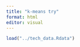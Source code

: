 ```yaml
---
title: "k-means try"
format: html
editor: visual
---
```


```r
load("../tech_data.Rdata")
```

```r

```
